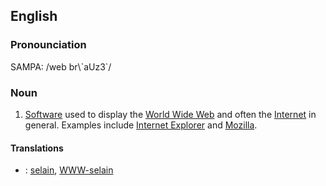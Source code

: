 ==English==
===Pronounciation===
SAMPA: /web br\`aUz3`/
===Noun===
# [[Software]] used to display the [[World Wide Web]] and often the [[Internet]] in general. Examples include [[w:Internet Explorer|Internet Explorer]] and [[w:Mozilla|Mozilla]].
====Translations====
*{{fi}}: [[selain]], [[WWW-selain]]

{{wikipedia}}